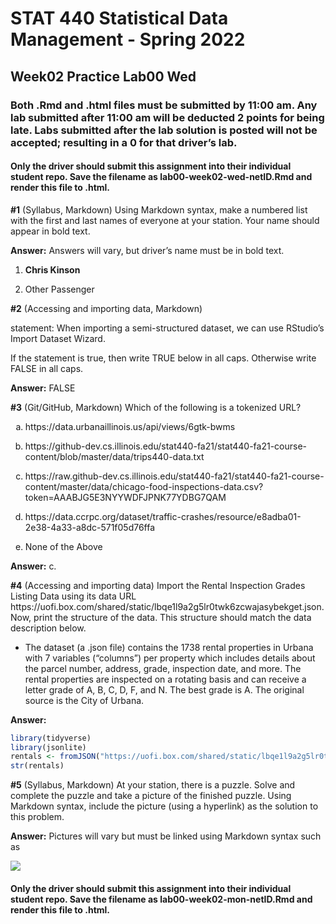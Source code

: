 # STAT 440 Statistical Data Management - Spring 2022
## Week02 Practice Lab00 Wed
### Both .Rmd and .html files must be submitted by 11:00 am. Any lab submitted after 11:00 am will be deducted 2 points for being late. Labs submitted after the lab solution is posted will not be accepted; resulting in a 0 for that driver's lab.
#### Only the driver should submit this assignment into their individual student repo. Save the filename as lab00-week02-wed-netID.Rmd and render this file to .html. 

**#1** (Syllabus, Markdown) Using Markdown syntax, make a numbered list with the first and last names of everyone at your station. Your name should appear in bold text.

**Answer:** Answers will vary, but driver's name must be in bold text.

1. **Chris Kinson**

2. Other Passenger

**#2** (Accessing and importing data, Markdown)

statement: When importing a semi-structured dataset, we can use RStudio's Import Dataset Wizard.

If the statement is true, then write TRUE below in all caps. Otherwise write FALSE in all caps.

**Answer:** FALSE

**#3** (Git/GitHub, Markdown) Which of the following is a tokenized URL?

a. https://data.urbanaillinois.us/api/views/6gtk-bwms

b. https://github-dev.cs.illinois.edu/stat440-fa21/stat440-fa21-course-content/blob/master/data/trips440-data.txt

c. https://raw.github-dev.cs.illinois.edu/stat440-fa21/stat440-fa21-course-content/master/data/chicago-food-inspections-data.csv?token=AAABJG5E3NYYWDFJPNK77YDBG7QAM

d. https://data.ccrpc.org/dataset/traffic-crashes/resource/e8adba01-2e38-4a33-a8dc-571f05d76ffa

e. None of the Above

**Answer:** c.

**#4** (Accessing and importing data) Import the Rental Inspection Grades Listing Data using its data URL https://uofi.box.com/shared/static/lbqe1l9a2g5lr0twk6zcwajasybekget.json. Now, print the structure of the data. This structure should match the data description below.  

  - The dataset (a .json file) contains the 1738 rental properties in Urbana with 7 variables ("columns") per property which includes details about the parcel number, address, grade, inspection date, and more. The rental properties are inspected on a rotating basis and can receive a letter grade of A, B, C, D, F, and N. The best grade is A. The original source is the City of Urbana.

**Answer:**

```{r}
library(tidyverse)
library(jsonlite)
rentals <- fromJSON("https://uofi.box.com/shared/static/lbqe1l9a2g5lr0twk6zcwajasybekget.json")
str(rentals)
```

**#5** (Syllabus, Markdown) At your station, there is a puzzle. Solve and complete the puzzle and take a picture of the finished puzzle. Using Markdown syntax, include the picture (using a hyperlink) as the solution to this problem.

**Answer:** Pictures will vary but must be linked using Markdown syntax such as 

![](https://raw.github-dev.cs.illinois.edu/stat440-sp22/kinson2/main/img5392130340026480458.jpg?token=AAABJG6M3CNGTCY4MDVWA2TB7FNR2)

#### Only the driver should submit this assignment into their individual student repo. Save the filename as lab00-week02-mon-netID.Rmd and render this file to .html. 